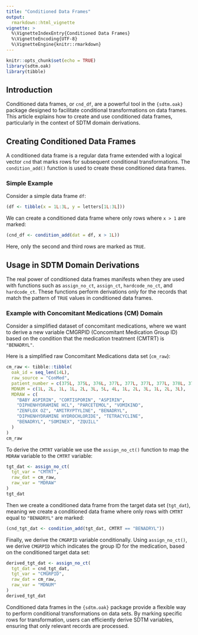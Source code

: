 ```yaml
---
title: "Conditioned Data Frames"
output: 
  rmarkdown::html_vignette
vignette: >
  %\VignetteIndexEntry{Conditioned Data Frames}
  %\VignetteEncoding{UTF-8}
  %\VignetteEngine{knitr::rmarkdown}
---
```


```r
knitr::opts_chunk$set(echo = TRUE)
library(sdtm.oak)
library(tibble)
```

## Introduction

Conditioned data frames, or `cnd_df`, are a powerful tool in the `{sdtm.oak}`
package designed to facilitate conditional transformations on data frames. This
article explains how to create and use conditioned data frames, particularly in
the context of SDTM domain derivations.

## Creating Conditioned Data Frames

A conditioned data frame is a regular data frame extended with a logical vector
`cnd` that marks rows for subsequent conditional transformations. The
`condition_add()` function is used to create these conditioned data frames.

### Simple Example

Consider a simple data frame `df`:

```r
(df <- tibble(x = 1L:3L, y = letters[1L:3L]))
```

We can create a conditioned data frame where only rows where `x > 1` are marked:

```r
(cnd_df <- condition_add(dat = df, x > 1L))
```

Here, only the second and third rows are marked as `TRUE`.

## Usage in SDTM Domain Derivations

The real power of conditioned data frames manifests when they are used with
functions such as `assign_no_ct`, `assign_ct`, `hardcode_no_ct`, and
`hardcode_ct`. These functions perform derivations only for the records that
match the pattern of `TRUE` values in conditioned data frames.

### Example with Concomitant Medications (CM) Domain

Consider a simplified dataset of concomitant medications, where we want to
derive a new variable CMGRPID (Concomitant Medication Group ID) based on the
condition that the medication treatment (CMTRT) is `"BENADRYL"`.

Here is a simplified raw Concomitant Medications data set (`cm_raw`):

```r
cm_raw <- tibble::tibble(
  oak_id = seq_len(14L),
  raw_source = "ConMed",
  patient_number = c(375L, 375L, 376L, 377L, 377L, 377L, 377L, 378L, 378L, 378L, 378L, 379L, 379L, 379L),
  MDNUM = c(1L, 2L, 1L, 1L, 2L, 3L, 5L, 4L, 1L, 2L, 3L, 1L, 2L, 3L),
  MDRAW = c(
    "BABY ASPIRIN", "CORTISPORIN", "ASPIRIN",
    "DIPHENHYDRAMINE HCL", "PARCETEMOL", "VOMIKIND",
    "ZENFLOX OZ", "AMITRYPTYLINE", "BENADRYL",
    "DIPHENHYDRAMINE HYDROCHLORIDE", "TETRACYCLINE",
    "BENADRYL", "SOMINEX", "ZQUILL"
  )
)
cm_raw
```

To derive the `CMTRT` variable we use the `assign_no_ct()` function to map the
`MDRAW` variable to the `CMTRT` variable:

```r
tgt_dat <- assign_no_ct(
  tgt_var = "CMTRT",
  raw_dat = cm_raw,
  raw_var = "MDRAW"
)
tgt_dat
```

Then we create a conditioned data frame from the target data set (`tgt_dat`),
meaning we create a conditioned data frame where only rows with `CMTRT` equal to
`"BENADRYL"` are marked:

```r
(cnd_tgt_dat <- condition_add(tgt_dat, CMTRT == "BENADRYL"))
```

Finally, we derive the `CMGRPID` variable conditionally. Using `assign_no_ct()`,
we derive `CMGRPID` which indicates the group ID for the medication,
based on the conditioned target data set:

```r
derived_tgt_dat <- assign_no_ct(
  tgt_dat = cnd_tgt_dat,
  tgt_var = "CMGRPID",
  raw_dat = cm_raw,
  raw_var = "MDNUM"
)
derived_tgt_dat
```

Conditioned data frames in the `{sdtm.oak}` package provide a flexible way to
perform conditional transformations on data sets. By marking specific rows for
transformation, users can efficiently derive SDTM variables, ensuring that only
relevant records are processed.

